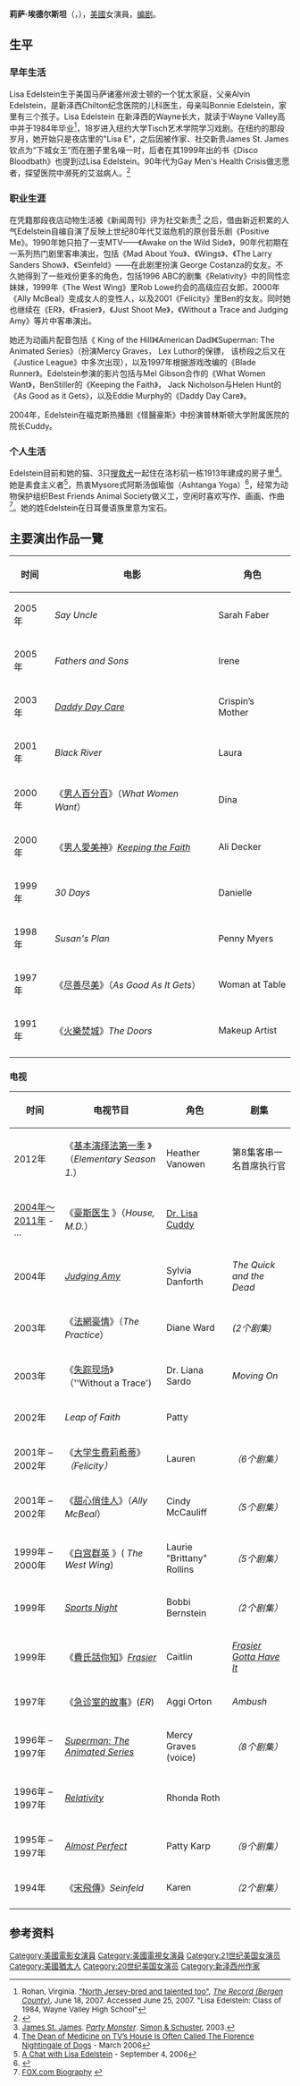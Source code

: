 {{update|time=2014-04-26T14:35:07+00:00}}
{{noteTA
|T=zh-cn:莉萨·埃德尔斯坦;zh-tw:麗莎·艾德斯坦;zh-hk:麗莎·艾登斯坦;
|G1=Movie
|G2=TV
|1=zh-cn:莉萨;zh-tw:麗莎;zh-hk:麗莎;
|2=zh-cn:埃德尔斯坦;zh-tw:艾德斯坦;zh-hk:艾登斯坦;
|3=zh-hans:豪斯医生;zh-hk:醫神; zh-tw:怪醫豪斯
}}
{{Infobox entertainer
| type = 女演员
| name = 莉萨·埃德尔斯坦
| image = Lisa Edelstein recadré (cropped).jpg
| caption = 
| birthname =
| birthdate = {{birth date and age|1966|5|21}}
| location = [[美国|美国]][[马萨诸塞州|马萨诸塞州]][[波士顿|波士顿]]
| height = 
| notable role = '''[[Dr._Lisa_Cuddy|Dr. Lisa Cuddy]]'''(《[[豪斯医生|豪斯医生]]》)<br>'''Rhonda Roth''' in ''[[Relativity_(TV_series)|Relativity]]''
| academyawards =
| spouse = 
}}

'''莉萨·埃德尔斯坦'''（{{lang-en|Lisa Edelstein}}，{{bd|1966年|5月21日}}），[[美國|美國]]女演員，[[编剧|编剧]]。

==生平==
===早年生活===
Lisa Edelstein生于美国马萨诸塞州波士顿的一个犹太家庭，父亲Alvin Edelstein，是新泽西Chilton纪念医院的儿科医生，母亲叫Bonnie Edelstein，家里有三个孩子。Lisa Edelstein 在新泽西的Wayne长大，就读于Wayne Valley高中并于1984年毕业<ref>Rohan, Virginia. [http://www.northjersey.com/page.php?qstr=eXJpcnk3ZjczN2Y3dnFlZUVFeXkxOTMmZmdiZWw3Zjd2cWVlRUV5eTcxNTE5NDcmeXJpcnk3ZjcxN2Y3dnFlZUVFeXk3 "North Jersey-bred and talented too"]{{dead link|date=十月 2017 |bot=InternetArchiveBot }}, ''[[The_Record_(Bergen_County)|The Record (Bergen County)]]'', June 18, 2007. Accessed June 25, 2007. "Lisa Edelstein: Class of 1984, Wayne Valley High School"</ref>，18岁进入纽约大学Tisch艺术学院学习戏剧。在纽约的那段岁月，她开始只是夜店里的"Lisa E"，之后因被作家、社交新贵James St. James钦点为“下城女王”而在圈子里名噪一时，后者在其1999年出的书《Disco Bloodbath》也提到过Lisa Edelstein。90年代为Gay Men's Health Crisis做志愿者，探望医院中濒死的艾滋病人。<ref>{{Cite web |url=http://www.houseisright.com/2007/12/17/lisa-edelstein-interview-with-jewish-woman |title="Lisa Edelstein Interview With Jewish Woman" |accessdate=2008-11-02 |archive-date=2008-08-21 |archive-url=https://web.archive.org/web/20080821185327/http://www.houseisright.com/2007/12/17/lisa-edelstein-interview-with-jewish-woman/ |dead-url=yes }}</ref>

===职业生涯===
在凭籍那段夜店动物生活被《新闻周刊》评为社交新贵<ref name="partymonster2">[[James_St._James|James St. James]]. ''[[Disco_Bloodbath|Party Monster]]''. [[Simon_&_Schuster|Simon & Schuster]], 2003.</ref> 之后，借由新近积累的人气Edelstein自编自演了反映上世纪80年代艾滋危机的原创音乐剧《Positive Me》。1990年她只拍了一支MTV——《Awake on the Wild Side》，90年代初期在一系列热门剧里客串演出，包括《Mad About You》、《Wings》、《The Larry Sanders Show》、《Seinfeld》——在此剧里扮演 George Costanza的女友。不久她得到了一些戏份更多的角色，包括1996 ABC的剧集《Relativity》中的同性恋妹妹，1999年《The West Wing》里Rob Lowe约会的高级应召女郎，2000年《Ally McBeal》变成女人的变性人，以及2001《Felicity》里Ben的女友。同时她也继续在《ER》，《Frasier》，《Just Shoot Me》，《Without a Trace and Judging Amy》等片中客串演出。

她还为动画片配音包括《 King of the Hill》《American Dad》《Superman: The Animated Series》（扮演Mercy Graves， Lex Luthor的保镖， 该桥段之后又在《Justice League》中多次出现），以及1997年根据游戏改编的《Blade Runner》。Edelstein参演的影片包括与Mel Gibson合作的《What Women Want》，BenStiller的《Keeping the Faith》， Jack Nicholson与Helen Hunt的《As Good as it Gets》，以及Eddie
Murphy的《Daddy Day Care》。

2004年，Edelstein在福克斯热播剧《怪醫豪斯》中扮演普林斯顿大学附属医院的院长Cuddy。

===个人生活===
Edelstein目前和她的猫、3只[[搜救犬|搜救犬]]一起住在洛杉矶一栋1913年建成的房子里<ref name="pets">[http://www.thepetpress-la.com/articles/lisaedelstein.htm The Dean of Medicine on TV’s House Is Often Called The Florence Nightingale of Dogs] {{webarchive|url=https://web.archive.org/web/20081203234411/http://www.thepetpress-la.com/articles/lisaedelstein.htm |date=2008-12-03 }} - March 2006</ref>。她是素食主义者<ref name="vegan">[http://www.bullz-eye.com/television_reviews/interviews/2006/lisa_edelstein.htm A Chat with Lisa Edelstein] {{Wayback|url=http://www.bullz-eye.com/television_reviews/interviews/2006/lisa_edelstein.htm |date=20081025040049 }} - September 4, 2006</ref>，热衷Mysore式阿斯汤伽瑜伽（Ashtanga Yoga）<ref>{{Cite web |url=http://www.iyogalife.com/cms/publish/article_335.shtml |title=Mysore style Ashtanga Yoga |accessdate=2008-11-02 |archive-date=2008-12-01 |archive-url=https://web.archive.org/web/20081201084416/http://www.iyogalife.com/cms/publish/article_335.shtml |dead-url=yes }}</ref>，经常为动物保护组织Best Friends Animal Society做义工，空闲时喜欢写作、画画、作曲<ref name="bio">[http://www.fox.com/house/bios/lisa.htm FOX.com Biography] {{webarchive|url=https://web.archive.org/web/20081027192509/http://www.fox.com/house/bios/lisa.htm |date=2008-10-27 }}</ref>。她的姓Edelstein在日耳曼语族里意为宝石。

==主要演出作品一覽==
<div style="font-size: 95%">
{| class="wikitable"
|- bgcolor="#CCCCCC"
! 时间 !! 电影  !! 角色
|-
| 2005年 || ''Say Uncle'' || Sarah Faber 
|-
| 2005年 || ''Fathers and Sons'' || Irene 
|-
| 2003年 || ''[[Daddy_Day_Care|Daddy Day Care]]'' || Crispin’s Mother 
|-
| 2001年 || ''Black River'' || Laura 
|-
| 2000年 ||《[[男人百分百|男人百分百]]》（''What Women Want''）||  Dina 
|-
| 2000年 || 《[[男人愛美神|男人愛美神]]》''[[Keeping_the_Faith|Keeping the Faith]]'' || Ali Decker 
|-
| 1999年 || ''30 Days'' || Danielle 
|-
| 1998年|| ''Susan's Plan'' || Penny Myers 
|-
| 1997年 ||《[[尽善尽美|尽善尽美]]》（''As Good As It Gets''）|| Woman at Table 
|-
| 1991年 || 《[[火樂焚城|火樂焚城]]》''The Doors'' || Makeup Artist 
|-
|}
=== 电视 ===
<div style="font-size: 95%">
{| class="wikitable"
|- bgcolor="#CCCCCC"
! 时间 !! 电视节目 !! 角色 !! 剧集
|-
| 2012年||《[[基本演绎法第一季|基本演绎法第一季]] 》（''Elementary Season 1.''）  || Heather Vanowen || 第8集客串一名首席执行官
|-
| [[2004年～2011年|2004年～2011年]] - … ||《[[豪斯医生|豪斯医生]] 》（''House, M.D.''）  || [[Dr._Lisa_Cuddy|Dr. Lisa Cuddy]] ||  
|-
| 2004年 || ''[[Judging_Amy|Judging Amy]]'' || Sylvia Danforth || ''The Quick and the Dead'' 
|-
| 2003年  || 《[[法網豪情|法網豪情]]》（''The Practice''） || Diane Ward || ''(2个剧集)''
|-
| 2003年 ||《[[失踪现场|失踪现场]]》（''Without a Trace') || Dr. Liana Sardo || ''Moving On''
|-
| 2002年 || ''Leap of Faith'' || Patty ||  
|-
| 2001年 – 2002年 || 《[[大学生费莉希蒂|大学生费莉希蒂]]》''（Felicity）'' || Lauren || ''（6个剧集）''
|-
| 2001年 – 2002年 || 《[[甜心俏佳人|甜心俏佳人]]》（''Ally McBeal''） || Cindy McCauliff || ''（5个剧集）''  
|-
| 1999年 – 2000年 ||《[[白宫群英|白宫群英]] 》( ''The West Wing'') || Laurie "Brittany" Rollins || ''（5个剧集）''
|-
| 1999年  || ''[[Sports_Night|Sports Night]]''  || Bobbi Bernstein || ''（2个剧集）'' 
|-
| 1999年  || 《[[費氏話你知|費氏話你知]]》''[[Frasier|Frasier]]'' || Caitlin || ''[[Frasier_Gotta_Have_It|Frasier Gotta Have It]]''  
|-
| 1997年  ||《[[急诊室的故事|急诊室的故事]]》(''ER'') || Aggi Orton || ''Ambush'' 
|-
| 1996年 – 1997年 || ''[[Superman:_The_Animated_Series|Superman: The Animated Series]]'' || Mercy Graves (voice) || ''（8个剧集）''
|-
| 1996年 – 1997年 || ''[[Relativity_(TV_series)|Relativity]]'' || Rhonda Roth ||  
|-
| 1995年 – 1997年 || ''[[Almost_Perfect|Almost Perfect]]'' || Patty Karp || ''（9个剧集）''
|-
| 1994年 || 《[[宋飛傳|宋飛傳]]》''Seinfeld'' || Karen || ''（2个剧集）'' 
|-
|}
</div>

==参考资料==
{{Reflist}}

{{Authority control}}
{{DEFAULTSORT:Edelstein, Lisa}}
[[Category:美國電影女演員|Category:美國電影女演員]]
[[Category:美國電視女演員|Category:美國電視女演員]]
[[Category:21世纪美国女演员|Category:21世纪美国女演员]]
[[Category:美國猶太人|Category:美國猶太人]]
[[Category:20世纪美国女演员|Category:20世纪美国女演员]]
[[Category:新泽西州作家|Category:新泽西州作家]]